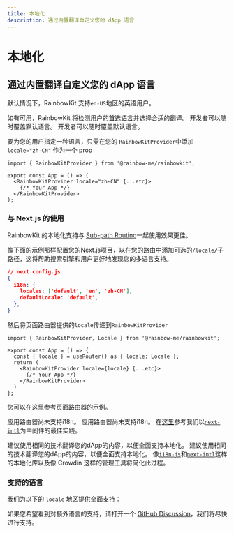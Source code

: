 ```yaml
---
title: 本地化
description: 通过内置翻译自定义您的 dApp 语言
---
```


# 本地化

## 通过内置翻译自定义您的 dApp 语言

默认情况下，RainbowKit 支持`en-US`地区的英语用户。

如有可用，RainbowKit 将检测用户的[首选语言](https://developer.mozilla.org/en-US/docs/Web/API/Navigator/language)并选择合适的翻译。 开发者可以随时覆盖默认语言。 开发者可以随时覆盖默认语言。

要为您的用户指定一种语言，只需在您的 `RainbowKitProvider`中添加 `locale="zh-CN"` 作为一个 prop

```tsx
import { RainbowKitProvider } from '@rainbow-me/rainbowkit';

export const App = () => (
  <RainbowKitProvider locale="zh-CN" {...etc}>
    {/* Your App */}
  </RainbowKitProvider>
);
```

### 与 Next.js 的使用

RainbowKit 的本地化支持与 [Sub-path Routing](https://nextjs.org/docs/pages/building-your-application/routing/internationalization#sub-path-routing)一起使用效果更佳。

像下面的示例那样配置您的Next.js项目，以在您的路由中添加可选的`/locale/`子路径，这将帮助搜索引擎和用户更好地发现您的多语言支持。

```json
// next.config.js
{
  i18n: {
    locales: ['default', 'en', 'zh-CN'],
    defaultLocale: 'default',
  },
}
```

然后将页面路由器提供的`locale`传递到`RainbowKitProvider`

```tsx
import { RainbowKitProvider, Locale } from '@rainbow-me/rainbowkit';

export const App = () => {
  const { locale } = useRouter() as { locale: Locale };
  return (
    <RainbowKitProvider locale={locale} {...etc}>
      {/* Your App */}
    </RainbowKitProvider>
  )
};
```

您可以在[这里](https://github.com/rainbow-me/rainbowkit/tree/main/examples/with-next)参考页面路由器的示例。

应用路由器尚未支持i18n。 应用路由器尚未支持i18n。 在[这里](https://github.com/rainbow-me/rainbowkit/tree/main/examples/with-next-app-i18n)参考我们以[`next-intl`](https://github.com/amannn/next-intl)为中间件的最佳实践。

建议使用相同的技术翻译您的dApp的内容，以便全面支持本地化。 建议使用相同的技术翻译您的dApp的内容，以便全面支持本地化。 像[`i18n-js`](https://github.com/fnando/i18n)和[`next-intl`](https://github.com/amannn/next-intl)这样的本地化库以及像 Crowdin 这样的管理工具将简化此过程。

### 支持的语言

我们为以下的 `locale` 地区提供全面支持：

<Table
  header={[
    '语言', '地区', '语言环境', '简写形式'
  ]}
  dataTypes={[
    'string', 'string', 'code', 'code'
  ]}
  data={[
    ['English', 'United States 🇺🇸', 'en-US', 'en'],
    ['中文', 'Mainland China 🇨🇳', 'zh-CN', 'zh-Hans', 'zh'],
    ['繁體中文', 'Hong Kong 🇭🇰', 'zh-HK'],
    ['繁體中文', 'Taiwan 🇹🇼', 'zh-TW', 'zh-Hant'],
    ['हिंदी', 'India 🇮🇳', 'hi-IN', 'hi'],
    ['Español', 'Latin America 🌎', 'es-419', 'es'],
    ['Français', 'France 🇫🇷', 'fr-FR', 'fr'],
    ['العربية', 'Middle East 🌍', 'ar-AR', 'ar'],
    ['Português', 'Brazil 🇧🇷', 'pt-BR', 'pt'],
    ['Русский', 'Russia 🇷🇺', 'ru-RU', 'ru'],
    ['Bahasa Indonesia', 'Indonesia 🇮🇩', 'id-ID', 'id'],
    ['日本語', 'Japan 🇯🇵', 'ja-JP', 'ja'],
    ['Türkçe', 'Turkey 🇹🇷', 'tr-TR', 'tr'],
    ['한국어', 'South Korea 🇰🇷', 'ko-KR', 'ko'],
    ['ภาษาไทย', 'Thailand 🇹🇭', 'th-TH', 'th'],
    ['українська', 'Ukraine 🇺🇦', 'uk-UA', 'ua'],
  ]}
/>

如果您希望看到对额外语言的支持，请打开一个 [GitHub Discussion](https://github.com/rainbow-me/rainbowkit/discussions/new?category=ideas)，我们将尽快进行支持。
